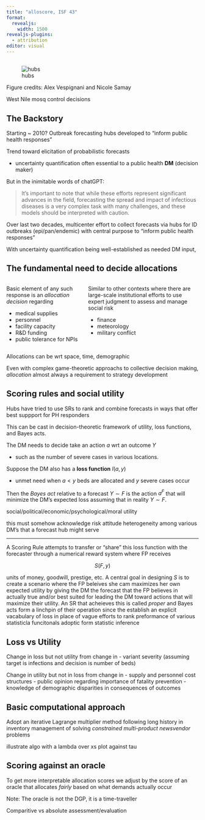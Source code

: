 ```yaml
---
title: "alloscore, ISF 43"
format:
  revealjs: 
    width: 1500
revealjs-plugins:
  - attribution
editor: visual
---
```


## {.nostretch}

![hubs](hub_timeline.png){}

::: {.attribution}
Figure credits: Alex Vespignani and Nicole Samay
:::

::: notes
West Nile mosq control decisions
:::

## The Backstory

Starting \~ 2010? Outbreak forecasting hubs developed to "inform public health responses"

Trend toward elicitation of probabilistic forecasts

-   uncertainty quantification often essential to a public health **DM** (decision maker)

But in the inimitable words of chatGPT:

> It's important to note that while these efforts represent significant advances in the field, forecasting the spread and impact of infectious diseases is a very complex task with many challenges, and these models should be interpreted with caution.

::: notes
Over last two decades, multicenter effort to collect forecasts via hubs for ID outbreaks (epi/pan/endemic) with central purpose to "inform public health responses"

With uncertainty quantification being well-established as needed DM input,
:::

## The fundamental need to decide allocations

::: columns
::: {.column width="40%"}
Basic element of any such response is an *allocation decision* regarding

-   medical supplies
-   personnel
-   facility capacity
-   R&D funding
-   public tolerance for NPIs
:::

::: {.column width="60%"}
Similar to other contexts where there are large-scale institutional efforts to use expert judgment to assess and manage social risk

-   finance
-   meteorology
-   military conflict
:::
:::

::: notes
Allocations can be wrt space, time, demographic

Even with complex game-theoretic approachs to collective decision making, *allocation* almost always a requirement to strategy development
:::

## Scoring rules and social utility

Hubs have tried to use SRs to rank and combine forecasts in ways that offer best suppport for PH responders

This can be cast in decision-theoretic framework of utility, loss functions, and Bayes acts.

The DM needs to decide take an action $a$ wrt an outcome $Y$

-   such as the number of severe cases in various locations.

Suppose the DM also has a **loss function** $l(a,y)$

-   unmet need when $a < y$ beds are allocated and $y$ severe cases occur

Then the *Bayes act* relative to a forecast $Y \sim F$ is the action $a^F$ that will minimize the DM's expected loss assuming that in reality $Y \sim F$.

::: notes
social/political/economic/psychological/moral utility

this must somehow acknowledge risk attitude heterogeneity among various DM's that a forecast hub might serve
:::

------------------------------------------------------------------------

A Scoring Rule attempts to transfer or "share" this loss function with the forecaster through a numerical reward system where FP receives

$$
S(F,y)
$$

units of money, goodwill, prestige, etc. A central goal in designing $S$ is to create a scenario where the FP beleives she cam maximizes her own expected utility by giving the DM the forecast that the FP believes in actually true and/or best suited for leading the DM toward actions that will maximize their utility. An SR that acheieves this is called *proper* and Bayes acts form a linchpin of their operation since the establish an explicit vacabulary of loss in place of vague efforts to rank preformance of various statisticla funcitonals adoptic form statistic inference

## Loss vs Utility

Change in loss but not utility from change in - variant severity (assuming target is infections and decision is number of beds)

Change in utility but not in loss from change in - supply and personnel cost structures - public opinion regarding importance of fatality prevention - knowledge of demographic disparities in consequences of outcomes

## Basic computational approach

Adopt an iterative Lagrange multiplier method following long history in inventory management of solving *constrained multi-product newsvendor* problems

illustrate algo with a lambda over xs plot against tau

## Scoring against an oracle

To get more interpretable allocation scores we adjust by the score of an oracle that allocates *fairly* based on what demands actually occur

Note: The oracle is not the DGP, it is a time-traveller

Comparitive vs absolute assessment/evaluation
